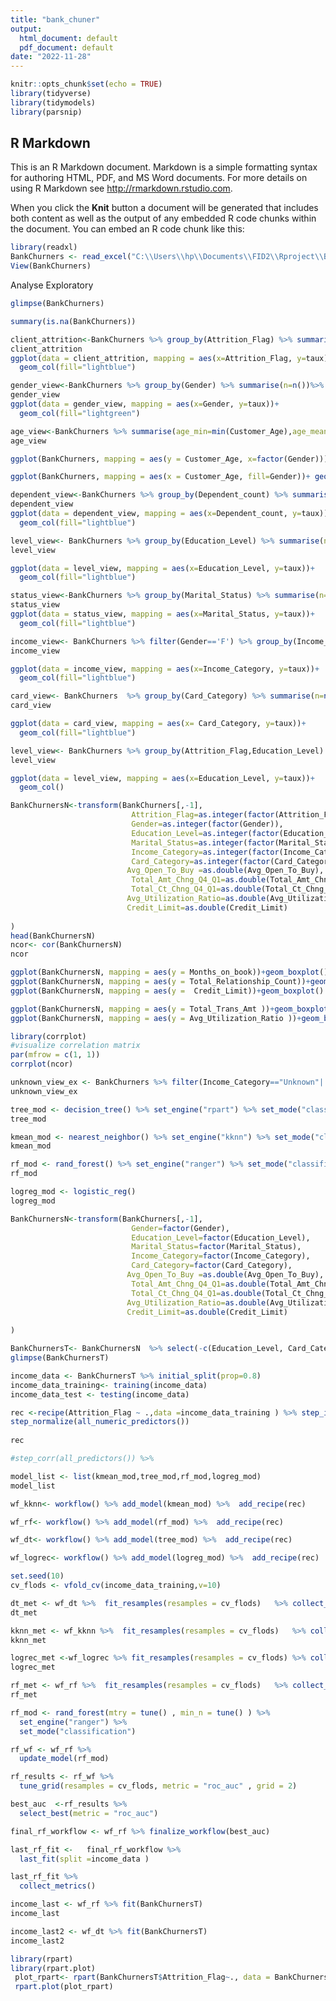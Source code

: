 ---
title: "bank_chuner"
output:
  html_document: default
  pdf_document: default
date: "2022-11-28"
---

```{r setup, include=FALSE}
knitr::opts_chunk$set(echo = TRUE)
library(tidyverse)
library(tidymodels)
library(parsnip)
```

## R Markdown

This is an R Markdown document. Markdown is a simple formatting syntax for authoring HTML, PDF, and MS Word documents. For more details on using R Markdown see <http://rmarkdown.rstudio.com>.

When you click the **Knit** button a document will be generated that includes both content as well as the output of any embedded R code chunks within the document. You can embed an R code chunk like this:

```{r}
library(readxl)
BankChurners <- read_excel("C:\\Users\\hp\\Documents\\FID2\\Rproject\\BankChurners.xlsx")
View(BankChurners)

```


Analyse Exploratory
```{r}
glimpse(BankChurners)

```
```{r}
summary(is.na(BankChurners))
```


```{r}
client_attrition<-BankChurners %>% group_by(Attrition_Flag) %>% summarise(n=n()) %>% mutate(taux=round(n/ sum(n),2)*100)
client_attrition
ggplot(data = client_attrition, mapping = aes(x=Attrition_Flag, y=taux))+
  geom_col(fill="lightblue")
```


```{r}
gender_view<-BankChurners %>% group_by(Gender) %>% summarise(n=n())%>% mutate(taux=round(n/ sum(n),2)*100)
gender_view
ggplot(data = gender_view, mapping = aes(x=Gender, y=taux))+
  geom_col(fill="lightgreen")
```
```{r}
age_view<-BankChurners %>% summarise(age_min=min(Customer_Age),age_mean=mean(Customer_Age), age_max=max(Customer_Age))
age_view

ggplot(BankChurners, mapping = aes(y = Customer_Age, x=factor(Gender)))+ geom_boxplot()

ggplot(BankChurners, mapping = aes(x = Customer_Age, fill=Gender))+ geom_histogram(color="white") + facet_wrap(~Gender)
```

```{r}
dependent_view<-BankChurners %>% group_by(Dependent_count) %>% summarise(n=n())%>% mutate(taux=round(n/ sum(n),2)*100)
dependent_view
ggplot(data = dependent_view, mapping = aes(x=Dependent_count, y=taux))+
  geom_col(fill="lightblue")

```

```{r}
level_view<- BankChurners %>% group_by(Education_Level) %>% summarise(n=n())%>% mutate(taux=round(n/ sum(n),2)*100)
level_view

ggplot(data = level_view, mapping = aes(x=Education_Level, y=taux))+
  geom_col(fill="lightblue")

```

```{r}
status_view<-BankChurners %>% group_by(Marital_Status) %>% summarise(n=n())%>% mutate(taux=round(n/ sum(n),2)*100)
status_view
ggplot(data = status_view, mapping = aes(x=Marital_Status, y=taux))+
  geom_col(fill="lightblue")
```


```{r}
income_view<- BankChurners %>% filter(Gender=='F') %>% group_by(Income_Category) %>% summarise(n=n()) %>% mutate(taux=round(n/ sum(n),2)*100)
income_view

ggplot(data = income_view, mapping = aes(x=Income_Category, y=taux))+
  geom_col(fill="lightblue")

```

```{r}
card_view<- BankChurners  %>% group_by(Card_Category) %>% summarise(n=n()) %>% mutate(taux=round(n/ sum(n),2)*100)
card_view

ggplot(data = card_view, mapping = aes(x= Card_Category, y=taux))+
  geom_col(fill="lightblue")
```



```{r}
level_view<- BankChurners %>% group_by(Attrition_Flag,Education_Level) %>% summarise(n=n())%>% mutate(taux=round(n/ sum(n),2)*100)
level_view

ggplot(data = level_view, mapping = aes(x=Education_Level, y=taux))+
  geom_col()
```

```{r}
BankChurnersN<-transform(BankChurners[,-1],
                           Attrition_Flag=as.integer(factor(Attrition_Flag)),
                           Gender=as.integer(factor(Gender)),
                           Education_Level=as.integer(factor(Education_Level)),
                           Marital_Status=as.integer(factor(Marital_Status)),
                           Income_Category=as.integer(factor(Income_Category)),
                           Card_Category=as.integer(factor(Card_Category)),
                          Avg_Open_To_Buy =as.double(Avg_Open_To_Buy),
                           Total_Amt_Chng_Q4_Q1=as.double(Total_Amt_Chng_Q4_Q1),
                           Total_Ct_Chng_Q4_Q1=as.double(Total_Ct_Chng_Q4_Q1),
                          Avg_Utilization_Ratio=as.double(Avg_Utilization_Ratio),
                          Credit_Limit=as.double(Credit_Limit)
                          
)
head(BankChurnersN)
ncor<- cor(BankChurnersN)
ncor
```

```{r}
ggplot(BankChurnersN, mapping = aes(y = Months_on_book))+geom_boxplot()
ggplot(BankChurnersN, mapping = aes(y = Total_Relationship_Count))+geom_boxplot()
ggplot(BankChurnersN, mapping = aes(y =  Credit_Limit))+geom_boxplot()

ggplot(BankChurnersN, mapping = aes(y = Total_Trans_Amt ))+geom_boxplot()
ggplot(BankChurnersN, mapping = aes(y = Avg_Utilization_Ratio ))+geom_boxplot()

```




```{r}
library(corrplot)
#visualize correlation matrix
par(mfrow = c(1, 1))
corrplot(ncor)
```






```{r}
unknown_view_ex <- BankChurners %>% filter(Income_Category=="Unknown"| Education_Level=="Unknown" | Marital_Status=="Unknown",Income_Category=="Unknown") %>%  summarise(n=n()) 
unknown_view_ex
```

```{r}
tree_mod <- decision_tree() %>% set_engine("rpart") %>% set_mode("classification")
tree_mod
```
```{r}
kmean_mod <- nearest_neighbor() %>% set_engine("kknn") %>% set_mode("classification")
kmean_mod
```
```{r}
rf_mod <- rand_forest() %>% set_engine("ranger") %>% set_mode("classification")
rf_mod
```

```{r}
logreg_mod <- logistic_reg()
logreg_mod
```
```{r}
BankChurnersN<-transform(BankChurners[,-1],
                           Gender=factor(Gender),
                           Education_Level=factor(Education_Level),
                           Marital_Status=factor(Marital_Status),
                           Income_Category=factor(Income_Category),
                           Card_Category=factor(Card_Category),
                          Avg_Open_To_Buy =as.double(Avg_Open_To_Buy),
                           Total_Amt_Chng_Q4_Q1=as.double(Total_Amt_Chng_Q4_Q1),
                           Total_Ct_Chng_Q4_Q1=as.double(Total_Ct_Chng_Q4_Q1),
                          Avg_Utilization_Ratio=as.double(Avg_Utilization_Ratio),
                          Credit_Limit=as.double(Credit_Limit)
                          
)
```



```{r}
BankChurnersT<- BankChurnersN  %>% select(-c(Education_Level, Card_Category,Gender,Dependent_count,Marital_Status,Months_on_book,Income_Category, Customer_Age, Total_Trans_Amt, Avg_Open_To_Buy))
glimpse(BankChurnersT)
```


```{r}
income_data <- BankChurnersT %>% initial_split(prop=0.8)
income_data_training<- training(income_data)
income_data_test <- testing(income_data)
```

```{r}
rec <-recipe(Attrition_Flag ~ .,data =income_data_training ) %>% step_impute_bag(impute_with=imp_vars(all_predictors()) ) %>%
step_normalize(all_numeric_predictors()) 
   
rec

#step_corr(all_predictors()) %>% 

```


```{r}
model_list <- list(kmean_mod,tree_mod,rf_mod,logreg_mod)
model_list
```



```{r}
wf_kknn<- workflow() %>% add_model(kmean_mod) %>%  add_recipe(rec)
```

```{r}
wf_rf<- workflow() %>% add_model(rf_mod) %>%  add_recipe(rec)
```

```{r}
wf_dt<- workflow() %>% add_model(tree_mod) %>%  add_recipe(rec)
```

```{r}
wf_logrec<- workflow() %>% add_model(logreg_mod) %>%  add_recipe(rec)
```


```{r}
set.seed(10)
cv_flods <- vfold_cv(income_data_training,v=10)
```


```{r eval=FALSE}
dt_met <- wf_dt %>%  fit_resamples(resamples = cv_flods)   %>% collect_metrics(summarise=TRUE)
dt_met
```


```{r}
kknn_met <- wf_kknn %>%  fit_resamples(resamples = cv_flods)   %>% collect_metrics(summarise=TRUE)
kknn_met
```


```{r }
logrec_met <-wf_logrec %>% fit_resamples(resamples = cv_flods) %>% collect_metrics(summarise=TRUE)
logrec_met
```


```{r}
rf_met <- wf_rf %>%  fit_resamples(resamples = cv_flods)   %>% collect_metrics(summarise=TRUE)
rf_met
```


```{r }
rf_mod <- rand_forest(mtry = tune() , min_n = tune() ) %>%
  set_engine("ranger") %>% 
  set_mode("classification")

rf_wf <- wf_rf %>% 
  update_model(rf_mod)

```


```{r}
rf_results <- rf_wf %>% 
  tune_grid(resamples = cv_flods, metric = "roc_auc" , grid = 2)

```

```{r}
best_auc  <-rf_results %>% 
  select_best(metric = "roc_auc")

final_rf_workflow <- wf_rf %>% finalize_workflow(best_auc) 

last_rf_fit <-   final_rf_workflow %>% 
  last_fit(split =income_data )

last_rf_fit %>% 
  collect_metrics()
```


```{r}
income_last <- wf_rf %>% fit(BankChurnersT)
income_last
```
```{r}
income_last2 <- wf_dt %>% fit(BankChurnersT)
income_last2
```
```{r}
library(rpart)
library(rpart.plot)
 plot_rpart<- rpart(BankChurnersT$Attrition_Flag~., data = BankChurnersT)
 rpart.plot(plot_rpart)


```

